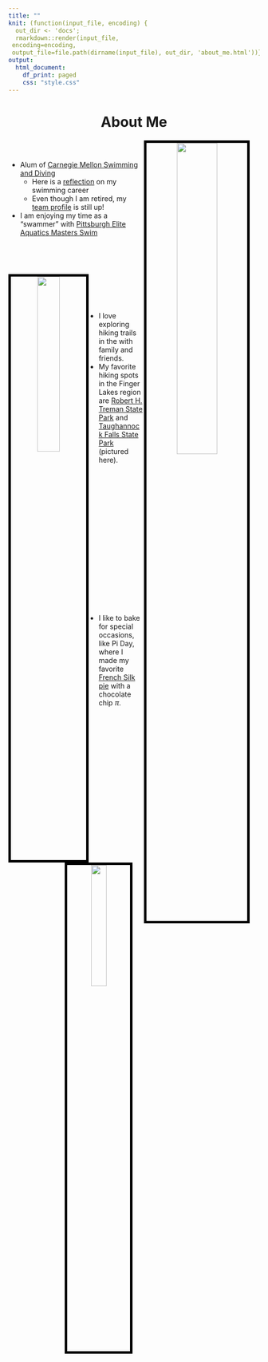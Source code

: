 ```yaml
---
title: ""
knit: (function(input_file, encoding) {
  out_dir <- 'docs';
  rmarkdown::render(input_file,
 encoding=encoding,
 output_file=file.path(dirname(input_file), out_dir, 'about_me.html'))})
output:
  html_document:
    df_print: paged
    css: "style.css"
---
```


<center> <h1>About Me</h1> </center>

</div>
<div style="margin-bottom:20px;">
</div>

<center>
<img src="swim.jpg" style="width:40%; border:5px solid; border-color: black;
margin-right: 20px"
align="right">
</center>

</div>
<div style="margin-bottom:60px;">
</div>

- Alum of [Carnegie Mellon Swimming and Diving](http://athletics.cmu.edu/sports/wswimdive/index)   
    + Here is a [reflection](https://thetartan.org/2018/4/2/sports/athleteprofile) on my swimming career
    + Even though I am retired, my [team profile](https://athletics.cmu.edu/sports/wswimdive/2017-18/bios/hochstedler_kim_zazq?view=bio) is still up!    

- I am enjoying my time as a "swammer" with [Pittsburgh Elite Aquatics Masters Swim](https://www.gomotionapp.com/team/amtpa/page/home)

</div>
<div style="margin-bottom:75px;">
</div>

<center>
<img src="family_hiking.jpg" style="width:30%; border:5px solid; border-color: black;
margin-right: 20px"
align="left">
</center>


</div>
<div style="margin-bottom:150px;">
</div>


- I love exploring hiking trails in the with family and friends.
- My favorite hiking spots in the Finger Lakes region are [Robert H. Treman State Park](https://parks.ny.gov/parks/roberttreman/) and [Taughannock Falls State Park](https://parks.ny.gov/parks/taughannockfalls) (pictured here).

</div>
<div style="margin-bottom:150px;">
</div>

<center>
<img src="pi_baking.jpg" style="width:25%; border:5px solid; border-color: black;
margin-right: 20px"
align="right">
</center>

</div>
<div style="margin-bottom:300px;">
</div>

- I like to bake for special occasions, like Pi Day, where I made my favorite [French Silk pie](https://sallysbakingaddiction.com/french-silk-pie/) with a chocolate chip $\pi$.


</div>
<div style="margin-bottom:200px;">
</div>
